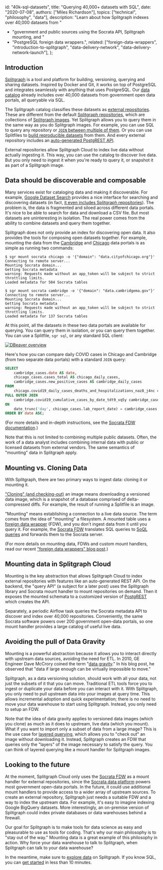  id: "40k-sql-datasets",
  title: "Querying 40,000+ datasets with SQL",
  date: "2020-07-08",
  authors: ["Miles Richardson"],
  topics: ["technical", "philosophy", "data"],
  description: "Learn about how Splitgraph indexes over 40,000 datasets from "
  + "government and public sources using the Socrata API, Splitgraph mounting, and "
  + "PostgreSQL foreign data wrappers.",
  related: ["foreign-data-wrappers", "introduction-to-splitgraph", "data-delivery-network", "data-delivery-network-launch"],
};

## Introduction

[Splitgraph](https://www.splitgraph.com) is a tool and platform for building, versioning, querying and sharing datasets. Inspired by Docker and Git, it works on top of PostgreSQL and integrates seamlessly with anything that uses PostgreSQL. Our [data catalog](https://www.splitgraph.com/explore) already includes over 40,000 datasets from government open data portals, all queryable via SQL.

The Splitgraph catalog classifies these datasets as [external repositories](/docs/splitgraph-cloud/external-repositories). These are different from the default [Splitgraph repositories](/docs/concepts/repositories), which are collections of [Splitgraph images](/docs/concepts/images). Yet Splitgraph allows you to query them in the same way as you do Splitgraph images. For example, you can use SQL to query any repository or [`JOIN` between multiple of them](/docs/ingesting-data/socrata#using-metabase-to-join-and-plot-data-from-multiple-data-portals). Or you can use Splitfiles to [build reproducible datasets](/docs/ingesting-data/socrata#splitfile) from them. And every external repository includes an [auto-generated PostgREST API](/docs/splitgraph-cloud/publish-rest-api).

External repositories allow Splitgraph Cloud to index live data without actually ingesting it. This way, you can use the catalog to discover live data. But you only need to ingest it when you're ready to query it, or snapshot it as part of a Splitgraph image.

## Data should be discoverable and composable

Many services exist for cataloging data and making it discoverable. For example, [Google Dataset Search](https://datasetsearch.research.google.com/) provides a nice interface for searching and discovering datasets (in fact, [it even includes Splitgraph repositories](https://datasetsearch.research.google.com/search?query=opd%20crimes&docid=jrM9a8yTUXMZaY1QAAAAAA%3D%3D)). The problem is, the data is fragmented and siloed across different data portals. It's nice to be able to search for data and download a CSV file. But most datasets are uninteresting in isolation. The real power comes from the ability to combine datasets and query them together.

Splitgraph does not only provide an index for discovering open data. It also provides the tools for composing open datasets together. For example, mounting the data from the [Cambridge](https://data.cambridgema.gov) and [Chicago](https://data.cityofchicago.org) data portals is as simple as running two commands:

```shell-session
$ sgr mount socrata chicago -o '{"domain": "data.cityofchicago.org"}'
Connecting to remote server...
Mounting Socrata domain...
Getting Socrata metadata
warning: Requests made without an app_token will be subject to strict throttling limits.
Loaded metadata for 504 Socrata tables

$ sgr mount socrata cambridge -o '{"domain": "data.cambridgema.gov"}'
Connecting to remote server...
Mounting Socrata domain...
Getting Socrata metadata
warning: Requests made without an app_token will be subject to strict throttling limits.
Loaded metadata for 137 Socrata tables
```

At this point, all the datasets in these two data portals are available for querying. You can query them in isolation, or you can query them together. You can use a Splitfile, `sgr sql`, or any standard SQL client:

[![DBeaver overview](https://raw.githubusercontent.com/splitgraph/splitgraph.com/master/content/docs/0300_ingesting-data/images/socrata/1_dbeaver_overview.png)](https://raw.githubusercontent.com/splitgraph/splitgraph.com/master/content/docs/0300_ingesting-data/images/socrata/1_dbeaver_overview.png)

Here's how you can compare daily COVID cases in Chicago and Cambridge (from two separate data portals) with a standard `JOIN` query:

```sql
SELECT
    cambridge_cases.date AS date,
    chicago_cases.cases_total AS chicago_daily_cases,
    cambridge_cases.new_positive_cases AS cambridge_daily_cases
FROM
    chicago.covid19_daily_cases_deaths_and_hospitalizations_naz8_j4nc chicago_cases
FULL OUTER JOIN
    cambridge.covid19_cumulative_cases_by_date_tdt9_vq5y cambridge_cases
ON
    date_trunc('day', chicago_cases.lab_report_date) = cambridge_cases.date
ORDER BY date ASC;
```

(For more details and in-depth instructions, see the [Socrata FDW documentation](/docs/ingesting-data/socrata).)

Note that this is not limited to combining multiple public datasets. Often, the work of a data analyst includes combining internal data with public or licensed datasets from external vendors. The same semantics of "mounting" data in Splitgraph apply.

## Mounting vs. Cloning Data

With Splitgraph, there are two primary ways to ingest data: cloning it or mounting it.

["Cloning" (and checking-out)](/docs/working-with-data/clone-vs-checkout) an image means downloading a versioned data image, which is a snapshot of a database comprised of delta-compressed diffs. For example, the result of running a Splitfile is an image.

"Mounting" means establishing a connection to a live data source. The term comes from the idea of "mounting" a filesystem. A mounted table uses a [foreign data wrapper](/docs/ingesting-data/foreign-data-wrappers/introduction) (FDW), and you don't ingest data from it until you query it. For example, the [Socrata FDW](/docs/ingesting-data/socrata) translates SQL queries to [SoQL queries](https://dev.socrata.com/docs/queries/) and forwards them to the Socrata server.

(For more details on mounting data, FDWs and custom mount handlers, read our recent ["foreign data wrappers" blog post](/blog/foreign-data-wrappers).)

## Mounting data in Splitgraph Cloud

Mounting is the key abstraction that allows Splitgraph Cloud to index external repositories with features like an auto-generated REST API. On the backend, the "query API" (a subject for a later post) uses the Splitgraph library and Socrata mount handler to mount repositories on demand. Then it exposes the mounted schemata to a customized version of [PostgREST](http://postgrest.org/) which creates the API.

Separately, a periodic Airflow task queries the Socrata metadata API to discover and index over 40,000 repositories. Conveniently, the same Socrata software powers over 200 government open-data portals, so one mount handler provides a large catalog of useful live data.

## Avoiding the pull of Data Gravity

Mounting is a powerful abstraction because it allows you to interact directly with upstream data sources, avoiding the need for ETL. In 2010, GE Engineer Dave McCrory coined the term "[data gravity](https://datagravitas.com/2010/12/07/data-gravity-in-the-clouds/)." In his blog post, he observed that "data if large enough can be virtually impossible to move."

Splitgraph, as a data versioning solution, should work with all your data, not just the subsets of it that you can move. Traditional ETL tools force you to ingest or duplicate your data before you can interact with it. With Splitgraph, you only need to pull upstream data into your images at query time. This allows incremental adoption and quick experimentation; there is no need to move your data warehouse to start using Splitgraph. Instead, you only need to setup an FDW.

Note that the idea of data gravity applies to versioned data images (which you clone) as much as it does to upstream, live data (which you mount). What if you want to import only a subset of data from a large image? This is the use case for [layered querying](/docs/large-datasets/layered-querying), which allows you to "check out" an image without downloading it. Instead, Splitgraph creates an FDW that queries only the "layers" of the image necessary to satisfy the query. You can think of layered querying like a mount handler for Splitgraph images.

## Looking to the future

At the moment, Splitgraph Cloud only uses the [Socrata FDW](/docs/ingesting-data/socrata) as a mount handler for external repositories, since the [Socrata data platform](https://www.tylertech.com/products/socrata) powers most government open-data portals.  In the future, it could use additional mount handlers to provide access to a wider array of upstream sources. To create an external repository, Splitgraph just needs a suitable FDW and a way to index the upstream data. For example, it's easy to imagine indexing Google BigQuery datasets. More interestingly, an on-premise version of Splitgraph could index private databases or data warehouses behind a firewall.

Our goal for Splitgraph is to make tools for data science as easy and pleasurable to use as tools for coding. That's why our main philosophy is to "stay out of the way." Mounting data is a great example of this philosophy in action. Why force your data warehouse to talk to Splitgraph, when Splitgraph can talk to your data warehouse?

In the meantime, make sure to [explore data](/explore) on Splitgraph. If you know SQL, you can [get started](/docs/getting-started/five-minute-demo) in less than 10 minutes.
